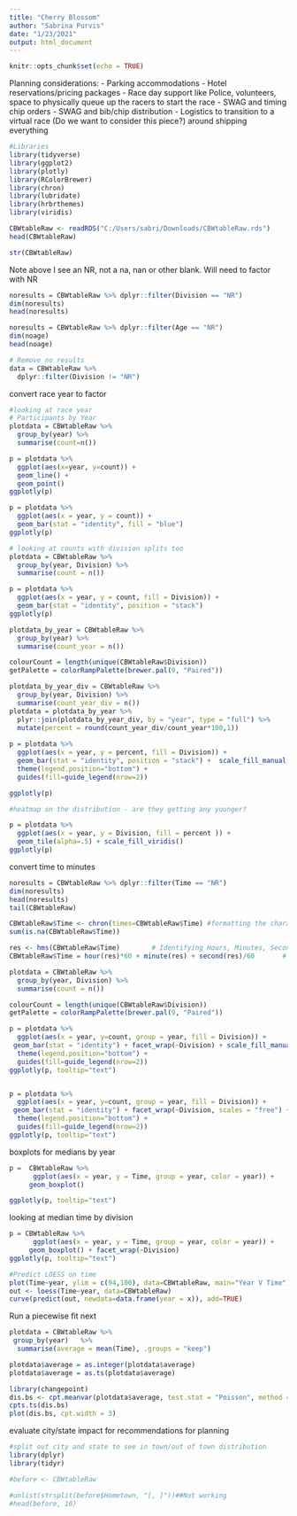 ```yaml
---
title: "Cherry Blossom"
author: "Sabrina Purvis"
date: "1/23/2021"
output: html_document
---
```


```r
knitr::opts_chunk$set(echo = TRUE)
```

Planning considerations:
 - Parking accommodations
 - Hotel reservations/pricing packages
 - Race day support like Police, volunteers, space to physically queue up the racers to start the race
 - SWAG and timing chip orders
 - SWAG and bib/chip distribution
 - Logistics to transition to a virtual race (Do we want to consider this piece?) around shipping everything

```r
#Libraries
library(tidyverse)
library(ggplot2)
library(plotly)
library(RColorBrewer)
library(chron)
library(lubridate)
library(hrbrthemes)
library(viridis)
```

```r
CBWtableRaw <- readRDS("C:/Users/sabri/Downloads/CBWtableRaw.rds")
head(CBWtableRaw)
```
```r
str(CBWtableRaw)
```
Note above I see an NR, not a na, nan or other blank.  Will need to factor with NR

```r
noresults = CBWtableRaw %>% dplyr::filter(Division == "NR")
dim(noresults)
head(noresults)
```

```r
noresults = CBWtableRaw %>% dplyr::filter(Age == "NR")
dim(noage)
head(noage)
```


```r
# Remove no results
data = CBWtableRaw %>% 
  dplyr::filter(Division != "NR")
```

convert race year to factor
```r
#looking at race year
# Participants by Year
plotdata = CBWtableRaw %>% 
  group_by(year) %>% 
  summarise(count=n()) 

p = plotdata %>% 
  ggplot(aes(x=year, y=count)) +
  geom_line() +
  geom_point()
ggplotly(p)

p = plotdata %>% 
  ggplot(aes(x = year, y = count)) + 
  geom_bar(stat = "identity", fill = "blue")
ggplotly(p) 
```

```r
# looking at counts with division splits too
plotdata = CBWtableRaw %>% 
  group_by(year, Division) %>% 
  summarise(count = n())

p = plotdata %>% 
  ggplot(aes(x = year, y = count, fill = Division)) + 
  geom_bar(stat = "identity", position = "stack") 
ggplotly(p)

```


```r
plotdata_by_year = CBWtableRaw %>% 
  group_by(year) %>% 
  summarise(count_year = n())

colourCount = length(unique(CBWtableRaw$Division))
getPalette = colorRampPalette(brewer.pal(9, "Paired"))

plotdata_by_year_div = CBWtableRaw %>% 
  group_by(year, Division) %>% 
  summarise(count_year_div = n())
plotdata = plotdata_by_year %>% 
  plyr::join(plotdata_by_year_div, by = "year", type = "full") %>% 
  mutate(percent = round(count_year_div/count_year*100,1))
  
p = plotdata %>% 
  ggplot(aes(x = year, y = percent, fill = Division)) + 
  geom_bar(stat = "identity", position = "stack") +  scale_fill_manual(values = getPalette(colourCount)) +
  theme(legend.position="bottom") +
  guides(fill=guide_legend(nrow=2))

ggplotly(p) 
```
```r
#heatmap on the distribution - are they getting any younger?

p = plotdata %>% 
  ggplot(aes(x = year, y = Division, fill = percent )) + 
  geom_tile(alpha=.5) + scale_fill_viridis()
ggplotly(p) 

```



convert time to minutes
```r
noresults = CBWtableRaw %>% dplyr::filter(Time == "NR")
dim(noresults)
head(noresults)
tail(CBWtableRaw)
```


```r
CBWtableRaw$Time <- chron(times=CBWtableRaw$Time) #formatting the character string for time to HH:MM:SS
sum(is.na(CBWtableRaw$Time))

res <- hms(CBWtableRaw$Time)        # Identifying Hours, Minutes, Seconds
CBWtableRaw$Time = hour(res)*60 + minute(res) + second(res)/60       # convert hours to minutes, add minutes, and convert seconds to minutes and add
```



```r

plotdata = CBWtableRaw %>% 
  group_by(year, Division) %>% 
  summarise(count = n())

colourCount = length(unique(CBWtableRaw$Division))
getPalette = colorRampPalette(brewer.pal(9, "Paired"))

p = plotdata %>% 
  ggplot(aes(x = year, y=count, group = year, fill = Division)) + 
 geom_bar(stat = "identity") + facet_wrap(~Division) + scale_fill_manual(values = getPalette(colourCount)) +
  theme(legend.position="bottom") +
  guides(fill=guide_legend(nrow=2))
ggplotly(p, tooltip="text") 


p = plotdata %>% 
  ggplot(aes(x = year, y=count, group = year, fill = Division)) + 
 geom_bar(stat = "identity") + facet_wrap(~Division, scales = "free") + scale_fill_manual(values = getPalette(colourCount)) +
  theme(legend.position="bottom") +
  guides(fill=guide_legend(nrow=2))
ggplotly(p, tooltip="text") 
```
boxplots for medians by year
```r
p =  CBWtableRaw %>% 
      ggplot(aes(x = year, y = Time, group = year, color = year)) + 
     geom_boxplot()

ggplotly(p, tooltip="text") 
```
looking at median time by division
```r
p = CBWtableRaw %>% 
      ggplot(aes(x = year, y = Time, group = year, color = year)) + 
     geom_boxplot() + facet_wrap(~Division)
ggplotly(p, tooltip="text") 
```

```r
#Predict LOESS on time
plot(Time~year, ylim = c(94,100), data=CBWtableRaw, main="Year V Time")
out <- loess(Time~year, data=CBWtableRaw)
curve(predict(out, newdata=data.frame(year = x)), add=TRUE)
```

Run a piecewise fit next
```r
plotdata = CBWtableRaw %>% 
 group_by(year)   %>% 
  summarise(average = mean(Time), .groups = "keep")

plotdata$average = as.integer(plotdata$average)
plotdata$average = as.ts(plotdata$average)

library(changepoint)
dis.bs <- cpt.meanvar(plotdata$average, test.stat = "Poisson", method = "BinSeg")
cpts.ts(dis.bs)
plot(dis.bs, cpt.width = 3)
```

evaluate city/state impact for recommendations for planning
```r
#split out city and state to see in town/out of town distribution
library(dplyr)
library(tidyr)

#before <- CBWtableRaw

#unlist(strsplit(before$Hometown, "[, ]"))##Not working
#head(before, 10)

```

